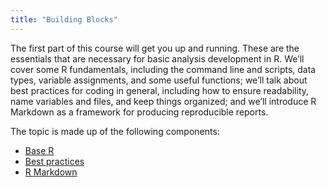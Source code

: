 ```yaml
---
title: "Building Blocks"
---
```


The first part of this course will get you up and running. These are the essentials that are necessary for basic analysis development in R. We'll cover some R fundamentals, including the command line and scripts, data types, variable assignments, and some useful functions; we'll talk about best practices for coding in general, including how to ensure readability, name variables and files, and keep things organized; and we'll introduce R Markdown as a framework for producing reproducible reports. 

The topic is made up of the following components:

* [Base R](base_r.html)
* [Best practices](best_practices.html)
* [R Markdown](r_markdown.html)

